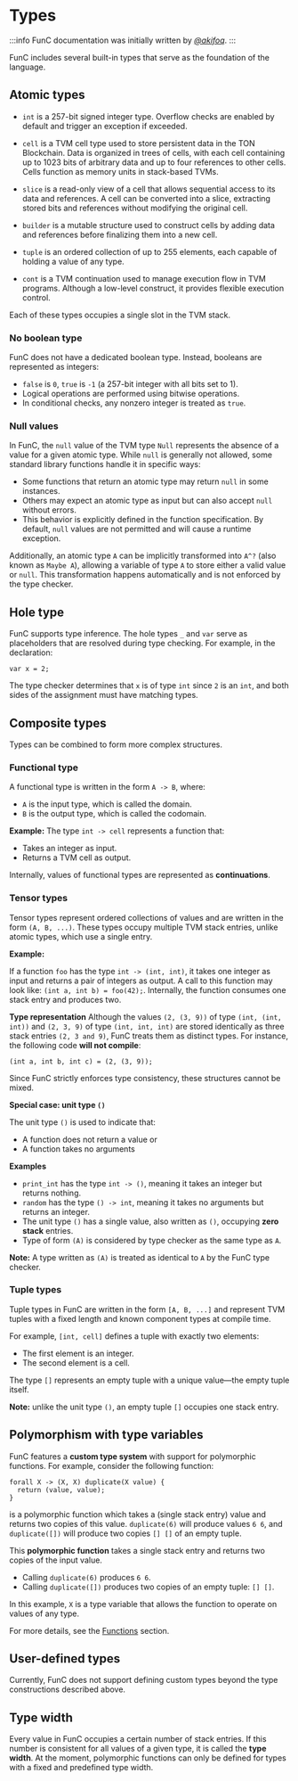 
# Types

:::info
FunC documentation was initially written by _[@akifoq](https://github.com/akifoq/)_.
:::

FunC includes several built-in types that serve as the foundation of the language.


## Atomic types
- `int` is a 257-bit signed integer type. Overflow checks are enabled by default and trigger an exception if exceeded.

- `cell` is a TVM cell type used to store persistent data in the TON Blockchain. Data is organized in trees of cells, with each cell containing up to 1023 bits of arbitrary data and up to four references to other cells. Cells function as memory units in stack-based TVMs.

- `slice` is a read-only view of a cell that allows sequential access to its data and references. A cell can be converted into a slice, extracting stored bits and references without modifying the original cell.

- `builder` is a mutable structure used to construct cells by adding data and references before finalizing them into a new cell.

- `tuple` is an ordered collection of up to 255 elements, each capable of holding a value of any type.

- `cont` is a TVM continuation used to manage execution flow in TVM programs. Although a low-level construct, it provides flexible execution control.

Each of these types occupies a single slot in the TVM stack.

### No boolean type
FunC does not have a dedicated boolean type.
Instead, booleans are represented as integers:
- `false` is `0`, `true` is `-1` (a 257-bit integer with all bits set to 1).
- Logical operations are performed using bitwise operations. 
- In conditional checks, any nonzero integer is treated as `true`.

### Null values

In FunC, the `null` value of the TVM type `Null` represents the absence of a value for a given atomic type. While `null` is generally not allowed, some standard library functions handle it in specific ways:
- Some functions that return an atomic type may return `null` in some instances. 
- Others may expect an atomic type as input but can also accept `null` without errors. 
- This behavior is explicitly defined in the function specification.
By default, `null` values are not permitted and will cause a runtime exception.

Additionally, an atomic type `A` can be implicitly transformed into `A^?` (also known as `Maybe A`), 
allowing a variable of type `A` to store either a valid value or `null`. 
This transformation happens automatically and is not enforced by the type checker.

## Hole type

FunC supports type inference. The hole types `_` and `var` serve as placeholders that are resolved during type checking.
For example, in the declaration:

```func
var x = 2;
 ``` 

The type checker determines that `x` is of type `int` since `2` is an `int`, 
and both sides of the assignment must have matching types.

## Composite types
Types can be combined to form more complex structures.

### Functional type

A functional type is written in the form `A -> B`, where:
- `A` is the input type, which is called the domain.
- `B` is the output type, which is called the codomain.

**Example:**
The type `int -> cell` represents a function that:
- Takes an integer as input.
- Returns a TVM cell as output.

Internally, values of functional types are represented as **continuations**.

### Tensor types

Tensor types represent ordered collections of values and are written in the form `(A, B, ...)`. 
These types occupy multiple TVM stack entries, unlike atomic types, which use a single entry.

**Example:**

If a function `foo` has the type `int -> (int, int)`, 
it takes one integer as input and returns a pair of integers as output. 
A call to this function may look like: `(int a, int b) = foo(42);`. 
Internally, the function consumes one stack entry and produces two.


**Type representation**
Although the values `(2, (3, 9))` of type `(int, (int, int))` and `(2, 3, 9)` of type `(int, int, int)` are stored identically as three stack entries `(2, 3 and 9)`, FunC treats them as distinct types.
For instance, the following code **will not compile**:

```func
(int a, int b, int c) = (2, (3, 9));
```
Since FunC strictly enforces type consistency, these structures cannot be mixed.


**Special case: unit type `()`**

The unit type `()` is used to indicate that:
- A function does not return a value or
- A function takes no arguments

**Examples**
- `print_int` has the type `int -> ()`, meaning it takes an integer but returns nothing.
- `random` has the type `() -> int`, meaning it takes no arguments but returns an integer.
- The unit type `()` has a single value, also written as `()`, occupying **zero stack** entries.
- Type of form `(A)` is considered by type checker as the same type as `A`.

**Note:** A type written as `(A)` is treated as identical to `A` by the FunC type checker.

### Tuple types

Tuple types in FunC are written in the form `[A, B, ...]` and represent TVM tuples with a fixed length and known component types at compile time.

For example, `[int, cell]` defines a tuple with exactly two elements:
- The first element is an integer.
- The second element is a cell.

The type `[]` represents an empty tuple with a unique value—the empty tuple itself.

**Note:** unlike the unit type `()`, an empty tuple `[]` occupies one stack entry.



## Polymorphism with type variables

FunC features a **custom type system** with support for polymorphic functions.
For example, consider the following function:

```func
forall X -> (X, X) duplicate(X value) {
  return (value, value);
}
```
is a polymorphic function which takes a (single stack entry) value and returns two copies of this value. `duplicate(6)` will produce values `6 6`, and `duplicate([])` will produce two copies `[] []` of an empty tuple.

This **polymorphic function** takes a single stack entry and returns two copies of the input value.
- Calling `duplicate(6)` produces `6 6`.
- Calling `duplicate([])` produces two copies of an empty tuple: `[] []`.

In this example, `X` is a type variable that allows the function to operate on values of any type.

For more details, see the [Functions](/v3/documentation/smart-contracts/func/docs/functions#polymorphism-with-forall) section.

## User-defined types

Currently, FunC does not support defining custom types beyond the type constructions described above.

## Type width
Every value in FunC occupies a certain number of stack entries. 
If this number is consistent for all values of a given type, it is called the **type width**.
At the moment, polymorphic functions can only be defined for types with a fixed and predefined type width.

<Feedback />
